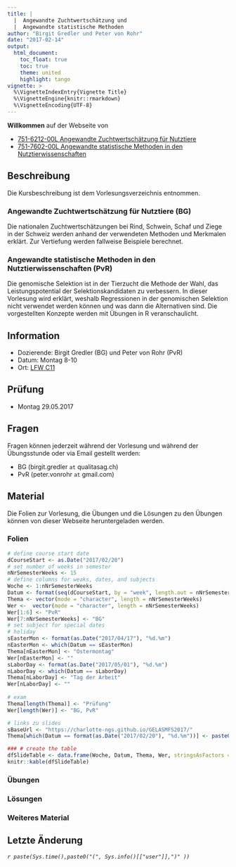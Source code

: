 ```yaml
---
title: |
  |  Angewandte Zuchtwertschätzung und 
  |  Angewandte statistische Methoden
author: "Birgit Gredler und Peter von Rohr"
date: "2017-02-14"
output: 
  html_document:
    toc_float: true
    toc: true
    theme: united
    highlight: tango
vignette: >
  %\VignetteIndexEntry{Vignette Title}
  %\VignetteEngine{knitr::rmarkdown}
  %\VignetteEncoding{UTF-8}
---
```


__Willkommen__ auf der Webseite von

- [751-6212-00L Angewandte Zuchtwertschätzung für Nutztiere](https://www.lehrbetrieb.ethz.ch/edoz/kommLerneinheitPre.do?i=0)
- [751-7602-00L	Angewandte statistische Methoden in den Nutztierwissenschaften](https://www.lehrbetrieb.ethz.ch/edoz/kommLehrveranstaltungPre.do?i=1&j=0)

## Beschreibung
Die Kursbeschreibung ist dem Vorlesungsverzeichnis entnommen.

### Angewandte Zuchtwertschätzung für Nutztiere (BG)
Die nationalen Zuchtwertschätzungen bei Rind, Schwein, Schaf und Ziege in der Schweiz werden anhand der verwendeten Methoden und Merkmalen erklärt. Zur Vertiefung werden fallweise Beispiele berechnet.

### Angewandte statistische Methoden in den Nutztierwissenschaften (PvR)
Die genomische Selektion ist in der Tierzucht die Methode der Wahl, das Leistungspotential der Selektionskandidaten zu verbessern. In dieser Vorlesung wird erklärt, weshalb Regressionen in der genomischen Selektion nicht verwendet werden können und was dann die Alternativen sind. Die vorgestellten Konzepte werden mit Übungen in R veranschaulicht.

## Information
- Dozierende: Birgit Gredler (BG) und Peter von Rohr (PvR)
- Datum: Montag 8-10
- Ort: [LFW C11](http://www.mapsearch.ethz.ch/map/map.do?gebaeudeMap=LFW&lang=en)

## Prüfung
- Montag 29.05.2017

## Fragen
Fragen können jederzeit während der Vorlesung und während der Übungsstunde oder via Email gestellt werden: 

- BG (birgit.gredler `at` qualitasag.ch)
- PvR (peter.vonrohr `at` gmail.com)

## Material
Die Folien zur Vorlesung, die Übungen und die Lösungen zu den Übungen können von dieser Webseite heruntergeladen werden. 


### Folien
```r
# define course start date
dCourseStart <- as.Date("2017/02/20")
# set number of weeks in semester
nNrSemesterWeeks <- 15
# define columns for weaks, dates, and subjects
Woche <- 1:nNrSemesterWeeks
Datum <- format(seq(dCourseStart, by = "week", length.out = nNrSemesterWeeks), "%d.%m")
Thema <- vector(mode = "character", length = nNrSemesterWeeks)
Wer <-  vector(mode = "character", length = nNrSemesterWeeks)
Wer[1:6] <- "PvR"
Wer[7:nNrSemesterWeeks] <- "BG"
# set subject for special dates
# holiday
sEasterMon <- format(as.Date("2017/04/17"), "%d.%m")
nEasterMon <- which(Datum == sEasterMon)
Thema[nEasterMon] <- "Ostermontag"
Wer[nEasterMon] <- ""
sLaborDay <- format(as.Date("2017/05/01"), "%d.%m")
nLaborDay <- which(Datum == sLaborDay)
Thema[nLaborDay] <- "Tag der Arbeit"
Wer[nLaborDay] <- ""
  
# exam
Thema[length(Thema)] <- "Prüfung"
Wer[length(Wer)] <- "BG, PvR"

# links zu slides
sBaseUrl <- "https://charlotte-ngs.github.io/GELASMFS2017/"
Thema[which(Datum == format(as.Date("2017/02/20"), "%d.%m"))] <- paste0("Einführung ([slides](", sBaseUrl,"w1/asmas_w1_v1.pdf))")

### # create the table
dfSlideTable <- data.frame(Woche, Datum, Thema, Wer, stringsAsFactors = FALSE)
knitr::kable(dfSlideTable)
```



### Übungen


### Lösungen


### Weiteres Material

      
## Letzte Änderung
_`r paste(Sys.time(),paste0("(", Sys.info()[["user"]],")" ))`_
